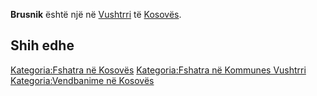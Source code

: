 {{Fshat në 
 | Emri                = Brusnik
 | EmriAlt                = 
 | NAME_SHORT_FORM=      
 | NAME_GENERIC=      
 | NAME_SORT_NAME_RO=      BRUSNIK
 | FULL_NAME_RO = Brusnik
 | FULL_NAME_ND_RO=Brusnik
 | SORT_NAME_RG=BRUSNIK
 | FULL_NAME_RG=Brusnik
 | FULL_NAME_ND_RG=Brusnik
 | SRP_NAME_SHORT_FORM=      
 | SRP_NAME_GENERIC=      
 | SRP_NAME_SORT_NAME_RO=      
 | SRP_FULL_NAME_RO = 
 | SRP_FULL_NAME_ND_RO=
 | SRP_SORT_NAME_RG=
 | SRP_FULL_NAME_RG=
 | SRP_FULL_NAME_ND_RG=
 | Emri (Rasa dhanore) = 
 | Figura              = 
 | Shteti              = Kosovo
 | Komuna              = Vushtrri
 | Kodi postar         = 
 | Sipërfaqja          = 

 | Popullsia           = 

 | Regj. i popullsisë  = 
 | Dend. e popullsisë  = 
 | Faqja zyrtare       = 
 <!--- Koordinatat ----> 
 | Gjerësia            = 42.783333
 | Gjatësia            = 20.920278
 | Lartësia            = 
}}
'''Brusnik''' është një [[]] në [[Vushtrri]] të [[Kosovës]].

<!-- == Gjeografia == -->
<!-- == Historia == -->
<!-- == Demografia == -->
== Shih edhe ==
{{Komuna Vushtrri}}
{{Kosovo-Administrata-Cung}}

[[Kategoria:Fshatra në Kosovës]]
[[Kategoria:Fshatra në Kommunes Vushtrri]]
[[Kategoria:Vendbanime në Kosovës]]